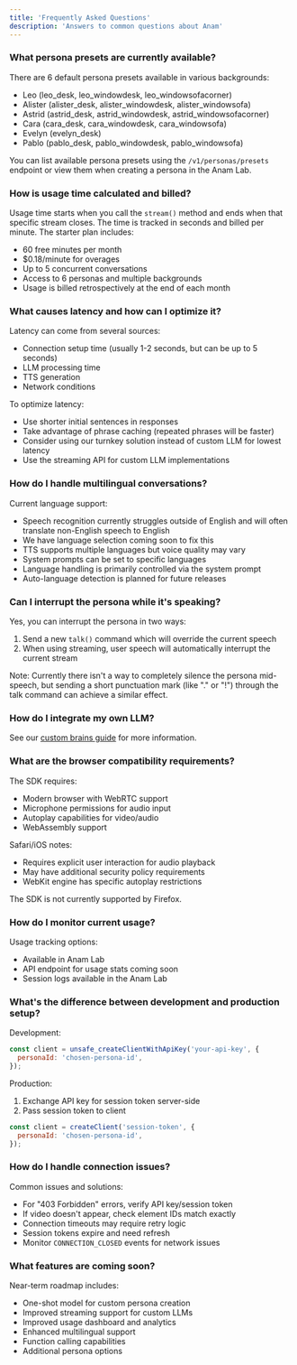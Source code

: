```yaml
---
title: 'Frequently Asked Questions'
description: 'Answers to common questions about Anam'
---
```


### What persona presets are currently available?
There are 6 default persona presets available in various backgrounds:
- Leo (leo_desk, leo_windowdesk, leo_windowsofacorner)
- Alister (alister_desk, alister_windowdesk, alister_windowsofa) 
- Astrid (astrid_desk, astrid_windowdesk, astrid_windowsofacorner)
- Cara (cara_desk, cara_windowdesk, cara_windowsofa)
- Evelyn (evelyn_desk)
- Pablo (pablo_desk, pablo_windowdesk, pablo_windowsofa)

You can list available persona presets using the `/v1/personas/presets` endpoint or view them when creating a persona in the Anam Lab.

### How is usage time calculated and billed?
Usage time starts when you call the `stream()` method and ends when that specific stream closes. The time is tracked in seconds and billed per minute. The starter plan includes:
- 60 free minutes per month
- $0.18/minute for overages
- Up to 5 concurrent conversations
- Access to 6 personas and multiple backgrounds
- Usage is billed retrospectively at the end of each month

### What causes latency and how can I optimize it?
Latency can come from several sources:
- Connection setup time (usually 1-2 seconds, but can be up to 5 seconds)
- LLM processing time 
- TTS generation
- Network conditions

To optimize latency:
- Use shorter initial sentences in responses
- Take advantage of phrase caching (repeated phrases will be faster)
- Consider using our turnkey solution instead of custom LLM for lowest latency
- Use the streaming API for custom LLM implementations

### How do I handle multilingual conversations?
Current language support:
- Speech recognition currently struggles outside of English and will often translate non-English speech to English
- We have language selection coming soon to fix this
- TTS supports multiple languages but voice quality may vary
- System prompts can be set to specific languages
- Language handling is primarily controlled via the system prompt
- Auto-language detection is planned for future releases

### Can I interrupt the persona while it's speaking?
Yes, you can interrupt the persona in two ways:
1. Send a new `talk()` command which will override the current speech
2. When using streaming, user speech will automatically interrupt the current stream

Note: Currently there isn't a way to completely silence the persona mid-speech, but sending a short punctuation mark (like "." or "!") through the talk command can achieve a similar effect.

### How do I integrate my own LLM?
See our [custom brains guide](/guides/personas/custom-brains) for more information.

### What are the browser compatibility requirements?
The SDK requires:
- Modern browser with WebRTC support
- Microphone permissions for audio input
- Autoplay capabilities for video/audio
- WebAssembly support

Safari/iOS notes:
- Requires explicit user interaction for audio playback
- May have additional security policy requirements
- WebKit engine has specific autoplay restrictions

<Warning>
  The SDK is not currently supported by Firefox.
</Warning>

### How do I monitor current usage?
Usage tracking options:
- Available in Anam Lab
- API endpoint for usage stats coming soon
- Session logs available in the Anam Lab

### What's the difference between development and production setup?
Development:
```javascript
const client = unsafe_createClientWithApiKey('your-api-key', {
  personaId: 'chosen-persona-id',
});
```

Production:
1. Exchange API key for session token server-side
2. Pass session token to client
```javascript
const client = createClient('session-token', {
  personaId: 'chosen-persona-id',
});
```

### How do I handle connection issues?
Common issues and solutions:
- For "403 Forbidden" errors, verify API key/session token
- If video doesn't appear, check element IDs match exactly
- Connection timeouts may require retry logic
- Session tokens expire and need refresh
- Monitor `CONNECTION_CLOSED` events for network issues

### What features are coming soon?
Near-term roadmap includes:
- One-shot model for custom persona creation
- Improved streaming support for custom LLMs
- Improved usage dashboard and analytics
- Enhanced multilingual support
- Function calling capabilities
- Additional persona options